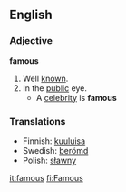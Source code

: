 ==English==
===Adjective===
'''famous'''
#Well [[known]].
#In the [[public]] eye.
#* A [[celebrity]] is '''famous'''

===Translations===
*Finnish: [[kuuluisa]]
*Swedish: [[berömd]]
*Polish: [[sławny]]

[[it:famous]]
[[fi:Famous]]